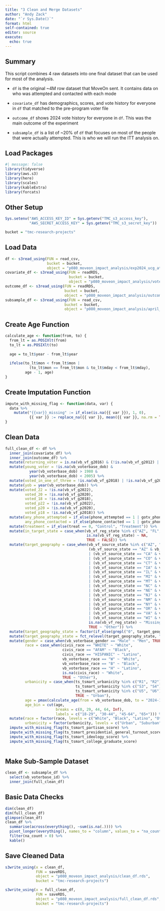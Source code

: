 ```yaml
---
title: "3 Clean and Merge Datasets"
author: "Andy Zack"
date: "`r Sys.Date()`"
format: html
self-contained: true
editor: source
execute:
  echo: true
---
```


## Summary

This script combines 4 raw datasets into one final dataset that can be used for most of the analysis.

-   `df` is the original \~4M row dataset that MoveOn sent. It contains data on who was attempted and contacted with each mode

-   `covariate_df` has demographics, scores, and vote history for everyone in `df` that matched to the pre-program voter file

-   `outcome_df` shows 2024 vote history for everyone in `df`. This was the main outcome of the experiment

-   `subsample_df` is a list of \~20% of `df` that focuses on most of the people that were actually attempted. This is who we will run the ITT analysis on.

## Load Packages

```r
#| message: false
library(tidyverse)
library(aws.s3)
library(here)
library(scales)
library(kableExtra)
library(forcats)
```

## Other Setup

```r
Sys.setenv("AWS_ACCESS_KEY_ID" = Sys.getenv("TMC_s3_access_key"),
           "AWS_SECRET_ACCESS_KEY" = Sys.getenv("TMC_s3_secret_key"))

bucket = "tmc-research-projects"
```

## Load Data

```r
df <- s3read_using(FUN = read_csv,
                   bucket = bucket,
                   object = "p080_moveon_impact_analysis/exp2024_ucg_attempts_and_contacts_final.csv")
covariate_df <- s3read_using(FUN = readRDS,
                             bucket = bucket,
                             object = "p080_moveon_impact_analysis/voter_file_covariates.rds")
outcome_df <- s3read_using(FUN = readRDS,
                           bucket = bucket,
                           object = "p080_moveon_impact_analysis/outcome.rds")
subsample_df <- s3read_using(FUN = read_csv,
                           bucket = bucket,
                           object = "p080_moveon_impact_analysis/april_subgroup_for_contact_attempts.csv")
```

## Create Age Function

```r
calculate_age <- function(from, to) {
  from_lt = as.POSIXlt(from)
  to_lt = as.POSIXlt(to)
  
  age = to_lt$year - from_lt$year
  
  ifelse(to_lt$mon < from_lt$mon |
           (to_lt$mon == from_lt$mon & to_lt$mday < from_lt$mday),
         age - 1, age)
}
```

## Create Imputation Function

```r
impute_with_missing_flag <- function(data, var) {
  data %>%
    mutate("{{var}}_missing" := if_else(is.na({{ var }}), 1, 0),
           {{ var }} := replace_na({{ var }}, mean({{ var }}, na.rm = TRUE)))
}
```

## Clean Data

```r
full_clean_df <- df %>%
  inner_join(covariate_df) %>%
  inner_join(outcome_df) %>%
  mutate(returning_voter = is.na(vb_vf_g2016) & (!is.na(vb_vf_g2012) | !is.na(vb_vf_g2014))) %>%
  mutate(young_voter = !is.na(vb_voterbase_dob) & 
           year(vb_voterbase_dob) > 1980 & 
           year(vb_voterbase_dob) < 2005) %>%
  mutate(voted_in_one_of_three = !is.na(vb_vf_g2018) | !is.na(vb_vf_g2020) | !is.na(vb_vf_g2022)) %>%
  mutate(yob = year(vb_voterbase_dob)) %>%
  mutate(voted_22 = !is.na(vb_vf_g2022),
         voted_20 = !is.na(vb_vf_g2020),
         voted_18 = !is.na(vb_vf_g2018),
         voted_p22 = !is.na(vb_vf_p2022),
         voted_p20 = !is.na(vb_vf_p2020),
         voted_p18 = !is.na(vb_vf_p2018)) %>%
  mutate(any_phone_attempted = if_else(phone_attempted == 1 | gotv_phone_attempted == 1, 1, 0),
         any_phone_contacted = if_else(phone_contacted == 1 | gotv_phone_contacted == 1, 1, 0)) %>%
  mutate(treatment = if_else(treat == 0, "Control", "Treatment")) %>%
  mutate(in_target_state = case_when(vb_vf_reg_state %in% c("AZ", "FL", "GA", "MI", "NC", "NV", "OH", "PA", "WI") ~ TRUE,
                                     is.na(vb_vf_reg_state) ~ NA,
                                     TRUE ~ FALSE)) %>%
  mutate(target_geography = case_when(vb_vf_source_state %in% c("AZ", "FL", "GA", "MI", "NC", "NV", "OH", "PA", "WI") ~ vb_vf_source_state,
                                      (vb_vf_source_state == "AZ" & vb_vf_cd %in% c("001", "006"))
                                      | (vb_vf_source_state == "CA" & vb_vf_cd %in% c("013", "022", "027", "045", "047"))
                                      | (vb_vf_source_state == "CO" & vb_vf_cd %in% c("003", "008"))
                                      | (vb_vf_source_state == "CT" & vb_vf_cd %in% c("005"))
                                      | (vb_vf_source_state == "IA" & vb_vf_cd %in% c("003"))
                                      | (vb_vf_source_state == "IL" & vb_vf_cd %in% c("017"))
                                      | (vb_vf_source_state == "MI" & vb_vf_cd %in% c("010"))
                                      | (vb_vf_source_state == "MT" & vb_vf_cd %in% c("001"))
                                      | (vb_vf_source_state == "NC" & vb_vf_cd %in% c("013"))
                                      | (vb_vf_source_state == "NE" & vb_vf_cd %in% c("002"))
                                      | (vb_vf_source_state == "NJ" & vb_vf_cd %in% c("007"))
                                      | (vb_vf_source_state == "NM" & vb_vf_cd %in% c("002"))
                                      | (vb_vf_source_state == "NY" & vb_vf_cd %in% c("003", "004", "017", "019", "022"))
                                      | (vb_vf_source_state == "OR" & vb_vf_cd %in% c("005", "006"))
                                      | (vb_vf_source_state == "VA" & vb_vf_cd %in% c("002"))
                                      | (vb_vf_source_state == "WI" & vb_vf_cd %in% c("003")) ~ paste(vb_vf_source_state, vb_vf_cd),
                                      is.na(vb_vf_reg_state) ~ "Missing",
                                      TRUE ~ "Other")) %>%
  mutate(target_geography_state = factor(if_else(grepl("0", target_geography), "Targeted CD", target_geography))) %>%
  mutate(target_geography_state = fct_relevel(target_geography_state, "Targeted CD", "Other", after = Inf)) %>%
  mutate(gender = case_when(vb_voterbase_gender == "Male" ~ "Men", TRUE ~ "Women"),
         race = case_when(civis_race == "WHITE" ~ "White",
                          civis_race == "AFAM" ~ "Black",
                          civis_race == "HISPANIC" ~ "Latino",
                          vb_voterbase_race == "W" ~ "White",
                          vb_voterbase_race == "B" ~ "Black",
                          vb_voterbase_race == "H" ~ "Latino",
                          is.na(civis_race) ~ "White",
                          TRUE ~ "Other"),
         urbanicity = case_when(ts_tsmart_urbanicity %in% c("R1", "R2") ~ "Rural",
                                ts_tsmart_urbanicity %in% c("S3", "S4") ~ "Suburban",
                                ts_tsmart_urbanicity %in% c("U5", "U6") ~ "Urban",
                                TRUE ~ "Urban"),
         age = pmax(calculate_age(from = vb_voterbase_dob, to = "2024-11-05"),0),
         age_bin = cut(age, 
                       breaks = c(0, 29, 44, 64, Inf), 
                       labels = c("18-29", "30-44", "45-64", "65+"))) %>%
  mutate(race = factor(race, levels = c("White", "Black", "Latino", "Other")),
         urbanicity = factor(urbanicity, levels = c("Urban", "Suburban", "Rural"))) %>%
  impute_with_missing_flag(ts_tsmart_partisan_score) %>%
  impute_with_missing_flag(ts_tsmart_presidential_general_turnout_score) %>%
  impute_with_missing_flag(ts_tsmart_ideology_score) %>%
  impute_with_missing_flag(ts_tsmart_college_graduate_score)
  
```

## Make Sub-Sample Dataset

```r
clean_df <- subsample_df %>%
  select(vb_voterbase_id) %>%
  inner_join(full_clean_df)
```

## Basic Data Checks

```r
dim(clean_df)
dim(full_clean_df)
glimpse(clean_df)
clean_df %>%
  summarise(across(everything(), ~sum(is.na(.)))) %>%
  pivot_longer(everything(), names_to = "column", values_to = "na_count") %>%
  filter(na_count > 0) %>%
  kable()
```

## Save Cleaned Data

```r
s3write_using(x = clean_df, 
              FUN = saveRDS, 
              object = "p080_moveon_impact_analysis/clean_df.rds", 
              bucket = "tmc-research-projects")

s3write_using(x = full_clean_df, 
              FUN = saveRDS, 
              object = "p080_moveon_impact_analysis/full_clean_df.rds", 
              bucket = "tmc-research-projects")
```
